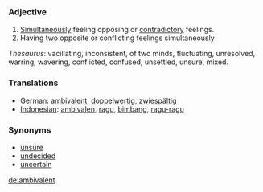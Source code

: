 === Adjective ===

# [[Simultaneously]] feeling opposing or [[contradictory]] feelings.
# Having two opposite or conflicting feelings simultaneously

''Thesaurus'': vacillating, inconsistent, of two minds, fluctuating, unresolved, warring, wavering, conflicted, confused, unsettled, unsure, mixed.


=== Translations ===
*German: [[ambivalent]], [[doppelwertig]], [[zwiespältig]]
*[[Indonesian]]: [[ambivalen]], [[ragu]], [[bimbang]], [[ragu|ragu-ragu]]

=== Synonyms ===
*[[unsure]]
*[[undecided]]
*[[uncertain]]

[[de:ambivalent]]